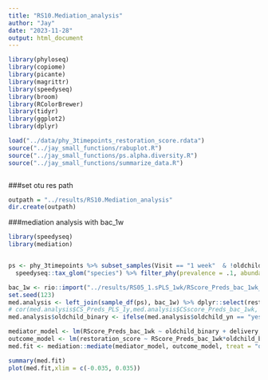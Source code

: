 ```yaml
---
title: "RS10.Mediation_analysis"
author: "Jay"
date: "2023-11-28"
output: html_document
---
```


```r

library(phyloseq)
library(copiome)
library(picante)
library(magrittr)
library(speedyseq)
library(broom)
library(RColorBrewer)
library(tidyr)
library(ggplot2)
library(dplyr)

load("../data/phy_3timepoints_restoration_score.rdata")
source("../jay_small_functions/rabuplot.R")
source("../jay_small_functions/ps.alpha.diversity.R")
source("../jay_small_functions/summarize_data.R")



```


###set otu res path
```r
outpath = "../results/RS10.Mediation_analysis"
dir.create(outpath)
```



###mediation analysis with bac_1w
```r

library(speedyseq)
library(mediation)


ps <- phy_3timepoints %>% subset_samples(Visit == "1 week"  & !oldchild_yn %in% c(NA) ) %>% 
  speedyseq::tax_glom("species") %>% filter_phy(prevalence = .1, abundance = 1e-4,compositional = FALSE) %>% transform_sample_counts(function(x) log10(x + min(x[x > 0])))

bac_1w <- rio::import("../results/RS05_1.sPLS_1wk/RScore_Preds_bac_1wk_comp1.csv") %>% dplyr::select(-1)
set.seed(123)
med.analysis <- left_join(sample_df(ps), bac_1w) %>% dplyr::select(restoration_score,oldchild_yn,delivery,RScore_Preds_bac_1wk) %>% na.omit()
# cor(med.analysis$CS_Preds_PLS_1y,med.analysis$CSscore_Preds_bac_1wk, method = "spearman")
med.analysis$oldchild_binary <- ifelse(med.analysis$oldchild_yn == "yes", 1, 0)

mediator_model <- lm(RScore_Preds_bac_1wk ~ oldchild_binary + delivery, data = med.analysis)
outcome_model <- lm(restoration_score ~ RScore_Preds_bac_1wk*oldchild_binary + delivery, data = med.analysis)
med.fit <- mediation::mediate(mediator_model, outcome_model, treat = "oldchild_binary", mediator = "RScore_Preds_bac_1wk")

summary(med.fit)
plot(med.fit,xlim = c(-0.035, 0.035))

```
